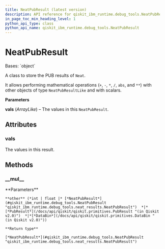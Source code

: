 ```yaml
---
title: NeatPubResult (latest version)
description: API reference for qiskit_ibm_runtime.debug_tools.NeatPubResult in the latest version of qiskit-ibm-runtime
in_page_toc_min_heading_level: 1
python_api_type: class
python_api_name: qiskit_ibm_runtime.debug_tools.NeatPubResult
---
```


# NeatPubResult

<Class id="qiskit_ibm_runtime.debug_tools.NeatPubResult" isDedicatedPage={true} github="https://github.com/Qiskit/qiskit-ibm-runtime/tree/stable/0.38/qiskit_ibm_runtime/debug_tools/neat_results.py#L28-L115" signature="NeatPubResult(vals)" modifiers="class">
  Bases: `object`

  A class to store the PUB results of `Neat`.

  It allows performing mathematical operations (`+`, `-`, `*`, `/`, `abs`, and `**`) with other objects of type `NeatPubResultLike` and with scalars.

  **Parameters**

  **vals** (*ArrayLike*) – The values in this `NeatPubResult`.

  ## Attributes

  ### vals

  <Attribute id="qiskit_ibm_runtime.debug_tools.NeatPubResult.vals">
    The values in this result.
  </Attribute>

  ## Methods

  ### \_\_mul\_\_

  <Function id="qiskit_ibm_runtime.debug_tools.NeatPubResult.__mul__" github="https://github.com/Qiskit/qiskit-ibm-runtime/tree/stable/0.38/qiskit_ibm_runtime/debug_tools/neat_results.py#L90-L91" signature="__mul__(other)">
    **Parameters**

    **other** (*int | float |* [*NeatPubResult*](#qiskit_ibm_runtime.debug_tools.NeatPubResult "qiskit_ibm_runtime.debug_tools.neat_results.NeatPubResult")  *|*[*PubResult*](/docs/api/qiskit/qiskit.primitives.PubResult "(in Qiskit v2.0)")  *|*[*DataBin*](/docs/api/qiskit/qiskit.primitives.DataBin "(in Qiskit v2.0)"))

    **Return type**

    [*NeatPubResult*](#qiskit_ibm_runtime.debug_tools.NeatPubResult "qiskit_ibm_runtime.debug_tools.neat_results.NeatPubResult")
  </Function>
</Class>

